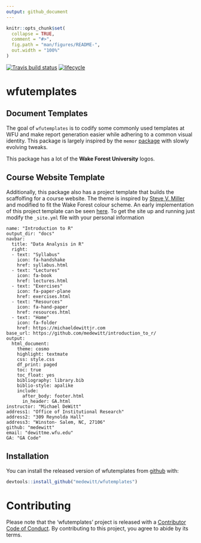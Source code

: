 ```yaml
---
output: github_document
---
```


<!-- README.md is generated from README.Rmd. Please edit that file -->

```r
knitr::opts_chunk$set(
  collapse = TRUE,
  comment = "#>",
  fig.path = "man/figures/README-",
  out.width = "100%"
)
```

[![Travis build status](https://travis-ci.org/medewitt/wfutemplates.svg?branch=master)](https://travis-ci.org/medewitt/wfutemplates) [![lifecycle](https://img.shields.io/badge/lifecycle-experimental-orange.svg)](https://www.tidyverse.org/lifecycle/#experimental)

# wfutemplates

## Document Templates

The goal of `wfutemplates` is to codify some commonly used templates at WFU and make report generation easier while adhering to a common visual identity. This package is largely inspired by the `memor` [package](https://github.com/hebrewseniorlife/memor) with slowly evolving tweaks. 

This package has a lot of the **Wake Forest University** logos.

## Course Website Template

Additionally, this package also has a project template that builds the scaffolfing for a course website. The theme is inspired by [Steve V. Miller](http://svmiller.com/) and modified to fit the Wake Forest colour scheme. An early implementation of this project template can be seen [here](https://michaeldewittjr.com/introduction_to_r/index.html). To get the site up and running just modify the `_site.yml` file with your personal information


```
name: "Introduction to R"
output_dir: "docs"
navbar:
  title: "Data Analysis in R"
  right:
  - text: "Syllabus"
    icon: fa-handshake
    href: syllabus.html
  - text: "Lectures"
    icon: fa-book
    href: lectures.html
  - text: "Exercises"
    icon: fa-paper-plane
    href: exercises.html
  - text: "Resources"
    icon: fa-hand-paper
    href: resources.html
  - text: "Home"
    icon: fa-folder
    href: https://michaeldewittjr.com
base_url: https://github.com/medewitt/introduction_to_r/
output:
  html_document:
    theme: cosmo
    highlight: textmate
    css: style.css
    df_print: paged
    toc: true
    toc_float: yes
    bibliography: library.bib
    biblio-style: apalike
    include:
      after_body: footer.html
      in_header: GA.html
instructor: "Michael DeWitt"
address1: "Office of Institutional Research"
address2: "309 Reynolda Hall"
address3: "Winston- Salem, NC, 27106"
github: "medewitt"
email: "dewittme.wfu.edu"
GA: "GA Code"
```



## Installation

You can install the released version of wfutemplates from [github](https://github.com) with:

``` r
devtools::install_github("medewitt/wfutemplates")
```
# Contributing

Please note that the 'wfutemplates' project is released with a [Contributor Code of Conduct](CODE_OF_CONDUCT.md). By contributing to this project, you agree to abide by its terms.
